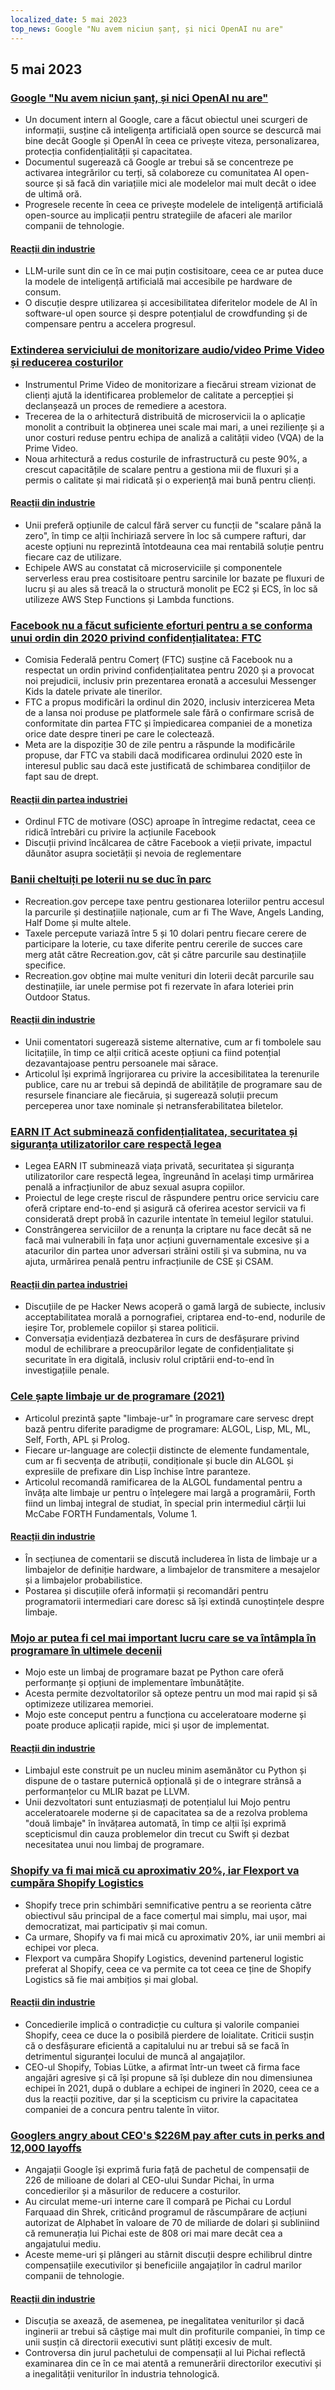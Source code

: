 ```yaml
---
localized_date: 5 mai 2023
top_news: Google "Nu avem niciun șanț, și nici OpenAI nu are"
---
```




<CallToAction />

<Steps>

## 5 mai 2023

### [Google "Nu avem niciun șanț, și nici OpenAI nu are"](https://www.semianalysis.com/p/google-we-have-no-moat-and-neither)

- Un document intern al Google, care a făcut obiectul unei scurgeri de informații, susține că inteligența artificială open source se descurcă mai bine decât Google și OpenAI în ceea ce privește viteza, personalizarea, protecția confidențialității și capacitatea.
- Documentul sugerează că Google ar trebui să se concentreze pe activarea integrărilor cu terți, să colaboreze cu comunitatea AI open-source și să facă din variațiile mici ale modelelor mai mult decât o idee de ultimă oră.
- Progresele recente în ceea ce privește modelele de inteligență artificială open-source au implicații pentru strategiile de afaceri ale marilor companii de tehnologie.

#### [Reacții din industrie](http://news.ycombinator.com/item?id=35813322)

- LLM-urile sunt din ce în ce mai puțin costisitoare, ceea ce ar putea duce la modele de inteligență artificială mai accesibile pe hardware de consum.
- O discuție despre utilizarea și accesibilitatea diferitelor modele de AI în software-ul open source și despre potențialul de crowdfunding și de compensare pentru a accelera progresul.

### [Extinderea serviciului de monitorizare audio/video Prime Video și reducerea costurilor](https://www.primevideotech.com/video-streaming/scaling-up-the-prime-video-audio-video-monitoring-service-and-reducing-costs-by-90)

- Instrumentul Prime Video de monitorizare a fiecărui stream vizionat de clienți ajută la identificarea problemelor de calitate a percepției și declanșează un proces de remediere a acestora.
- Trecerea de la o arhitectură distribuită de microservicii la o aplicație monolit a contribuit la obținerea unei scale mai mari, a unei reziliențe și a unor costuri reduse pentru echipa de analiză a calității video (VQA) de la Prime Video.
- Noua arhitectură a redus costurile de infrastructură cu peste 90%, a crescut capacitățile de scalare pentru a gestiona mii de fluxuri și a permis o calitate și mai ridicată și o experiență mai bună pentru clienți.

#### [Reacții din industrie](http://news.ycombinator.com/item?id=35811741)

- Unii preferă opțiunile de calcul fără server cu funcții de "scalare până la zero", în timp ce alții închiriază servere în loc să cumpere rafturi, dar aceste opțiuni nu reprezintă întotdeauna cea mai rentabilă soluție pentru fiecare caz de utilizare.
- Echipele AWS au constatat că microserviciile și componentele serverless erau prea costisitoare pentru sarcinile lor bazate pe fluxuri de lucru și au ales să treacă la o structură monolit pe EC2 și ECS, în loc să utilizeze AWS Step Functions și Lambda functions.

### [Facebook nu a făcut suficiente eforturi pentru a se conforma unui ordin din 2020 privind confidențialitatea: FTC](https://arstechnica.com/tech-policy/2023/05/ftc-says-facebook-violated-privacy-order-proposes-ban-on-monetizing-youth-data/)

- Comisia Federală pentru Comerț (FTC) susține că Facebook nu a respectat un ordin privind confidențialitatea pentru 2020 și a provocat noi prejudicii, inclusiv prin prezentarea eronată a accesului Messenger Kids la datele private ale tinerilor.
- FTC a propus modificări la ordinul din 2020, inclusiv interzicerea Meta de a lansa noi produse pe platformele sale fără o confirmare scrisă de conformitate din partea FTC și împiedicarea companiei de a monetiza orice date despre tineri pe care le colectează.
- Meta are la dispoziție 30 de zile pentru a răspunde la modificările propuse, dar FTC va stabili dacă modificarea ordinului 2020 este în interesul public sau dacă este justificată de schimbarea condițiilor de fapt sau de drept.

#### [Reacții din partea industriei](http://news.ycombinator.com/item?id=35814081)

- Ordinul FTC de motivare (OSC) aproape în întregime redactat, ceea ce ridică întrebări cu privire la acțiunile Facebook
- Discuții privind încălcarea de către Facebook a vieții private, impactul dăunător asupra societății și nevoia de reglementare

### [Banii cheltuiți pe loterii nu se duc în parc](https://outdoorstatus.com/articles/recreation-gov-lottery-fees/)

- Recreation.gov percepe taxe pentru gestionarea loteriilor pentru accesul la parcurile și destinațiile naționale, cum ar fi The Wave, Angels Landing, Half Dome și multe altele.
- Taxele percepute variază între 5 și 10 dolari pentru fiecare cerere de participare la loterie, cu taxe diferite pentru cererile de succes care merg atât către Recreation.gov, cât și către parcurile sau destinațiile specifice.
- Recreation.gov obține mai multe venituri din loterii decât parcurile sau destinațiile, iar unele permise pot fi rezervate în afara loteriei prin Outdoor Status.

#### [Reacții din industrie](http://news.ycombinator.com/item?id=35809570)

- Unii comentatori sugerează sisteme alternative, cum ar fi tombolele sau licitațiile, în timp ce alții critică aceste opțiuni ca fiind potențial dezavantajoase pentru persoanele mai sărace.
- Articolul își exprimă îngrijorarea cu privire la accesibilitatea la terenurile publice, care nu ar trebui să depindă de abilitățile de programare sau de resursele financiare ale fiecăruia, și sugerează soluții precum perceperea unor taxe nominale și netransferabilitatea biletelor.

### [EARN IT Act subminează confidențialitatea, securitatea și siguranța utilizatorilor care respectă legea](https://techfreedom.org/earn-it-act-remains-a-threat-to-liberty-security-safety-of-children/)

- Legea EARN IT subminează viața privată, securitatea și siguranța utilizatorilor care respectă legea, îngreunând în același timp urmărirea penală a infracțiunilor de abuz sexual asupra copiilor.
- Proiectul de lege crește riscul de răspundere pentru orice serviciu care oferă criptare end-to-end și asigură că oferirea acestor servicii va fi considerată drept probă în cazurile intentate în temeiul legilor statului.
- Constrângerea serviciilor de a renunța la criptare nu face decât să ne facă mai vulnerabili în fața unor acțiuni guvernamentale excesive și a atacurilor din partea unor adversari străini ostili și va submina, nu va ajuta, urmărirea penală pentru infracțiunile de CSE și CSAM.

#### [Reacții din partea industriei](http://news.ycombinator.com/item?id=35814113)

- Discuțiile de pe Hacker News acoperă o gamă largă de subiecte, inclusiv acceptabilitatea morală a pornografiei, criptarea end-to-end, nodurile de ieșire Tor, problemele copiilor și starea politicii.
- Conversația evidențiază dezbaterea în curs de desfășurare privind modul de echilibrare a preocupărilor legate de confidențialitate și securitate în era digitală, inclusiv rolul criptării end-to-end în investigațiile penale.

### [Cele șapte limbaje ur de programare (2021)](https://madhadron.com/programming/seven_ur_languages.html)

- Articolul prezintă șapte "limbaje-ur" în programare care servesc drept bază pentru diferite paradigme de programare: ALGOL, Lisp, ML, ML, Self, Forth, APL și Prolog.
- Fiecare ur-language are colecții distincte de elemente fundamentale, cum ar fi secvența de atribuții, condiționale și bucle din ALGOL și expresiile de prefixare din Lisp închise între paranteze.
- Articolul recomandă ramificarea de la ALGOL fundamental pentru a învăța alte limbaje ur pentru o înțelegere mai largă a programării, Forth fiind un limbaj integral de studiat, în special prin intermediul cărții lui McCabe FORTH Fundamentals, Volume 1.

#### [Reacții din industrie](http://news.ycombinator.com/item?id=35813496)

- În secțiunea de comentarii se discută includerea în lista de limbaje ur a limbajelor de definiție hardware, a limbajelor de transmitere a mesajelor și a limbajelor probabilistice.
- Postarea și discuțiile oferă informații și recomandări pentru programatorii intermediari care doresc să își extindă cunoștințele despre limbaje.

### [Mojo ar putea fi cel mai important lucru care se va întâmpla în programare în ultimele decenii](https://www.fast.ai/posts/2023-05-03-mojo-launch.html)

- Mojo este un limbaj de programare bazat pe Python care oferă performanțe și opțiuni de implementare îmbunătățite.
- Acesta permite dezvoltatorilor să opteze pentru un mod mai rapid și să optimizeze utilizarea memoriei.
- Mojo este conceput pentru a funcționa cu acceleratoare moderne și poate produce aplicații rapide, mici și ușor de implementat.

#### [Reacții din industrie](http://news.ycombinator.com/item?id=35809658)

- Limbajul este construit pe un nucleu minim asemănător cu Python și dispune de o tastare puternică opțională și de o integrare strânsă a performanțelor cu MLIR bazat pe LLVM.
- Unii dezvoltatori sunt entuziasmați de potențialul lui Mojo pentru acceleratoarele moderne și de capacitatea sa de a rezolva problema "două limbaje" în învățarea automată, în timp ce alții își exprimă scepticismul din cauza problemelor din trecut cu Swift și dezbat necesitatea unui nou limbaj de programare.

### [Shopify va fi mai mică cu aproximativ 20%, iar Flexport va cumpăra Shopify Logistics](https://news.shopify.com/important-team-and-business-changes)

- Shopify trece prin schimbări semnificative pentru a se reorienta către obiectivul său principal de a face comerțul mai simplu, mai ușor, mai democratizat, mai participativ și mai comun.
- Ca urmare, Shopify va fi mai mică cu aproximativ 20%, iar unii membri ai echipei vor pleca.
- Flexport va cumpăra Shopify Logistics, devenind partenerul logistic preferat al Shopify, ceea ce va permite ca tot ceea ce ține de Shopify Logistics să fie mai ambițios și mai global.

#### [Reacții din industrie](http://news.ycombinator.com/item?id=35813763)

- Concedierile implică o contradicție cu cultura și valorile companiei Shopify, ceea ce duce la o posibilă pierdere de loialitate. Criticii susțin că o desfășurare eficientă a capitalului nu ar trebui să se facă în detrimentul siguranței locului de muncă al angajaților.
- CEO-ul Shopify, Tobias Lütke, a afirmat într-un tweet că firma face angajări agresive și că își propune să își dubleze din nou dimensiunea echipei în 2021, după o dublare a echipei de ingineri în 2020, ceea ce a dus la reacții pozitive, dar și la scepticism cu privire la capacitatea companiei de a concura pentru talente în viitor.

### [Googlers angry about CEO's $226M pay after cuts in perks and 12,000 layoffs](https://arstechnica.com/tech-policy/2023/05/googlers-angry-about-ceos-226m-pay-after-cuts-in-perks-and-12000-layoffs/)

- Angajații Google își exprimă furia față de pachetul de compensații de 226 de milioane de dolari al CEO-ului Sundar Pichai, în urma concedierilor și a măsurilor de reducere a costurilor.
- Au circulat meme-uri interne care îl compară pe Pichai cu Lordul Farquaad din Shrek, criticând programul de răscumpărare de acțiuni autorizat de Alphabet în valoare de 70 de miliarde de dolari și subliniind că remunerația lui Pichai este de 808 ori mai mare decât cea a angajatului mediu.
- Aceste meme-uri și plângeri au stârnit discuții despre echilibrul dintre compensațiile executivilor și beneficiile angajaților în cadrul marilor companii de tehnologie.

#### [Reacții din industrie](http://news.ycombinator.com/item?id=35821927)

- Discuția se axează, de asemenea, pe inegalitatea veniturilor și dacă inginerii ar trebui să câștige mai mult din profiturile companiei, în timp ce unii susțin că directorii executivi sunt plătiți excesiv de mult.
- Controversa din jurul pachetului de compensații al lui Pichai reflectă examinarea din ce în ce mai atentă a remunerării directorilor executivi și a inegalității veniturilor în industria tehnologică.

</Steps>
